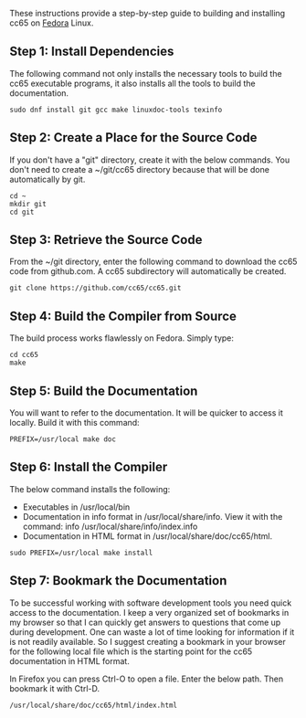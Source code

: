 These instructions provide a step-by-step guide to building and installing cc65 on [https://getfedora.org Fedora] Linux.

== Step 1: Install Dependencies ==

The following command not only installs the necessary tools to build the cc65 executable programs, it also installs all the tools to build the documentation.

<pre>
sudo dnf install git gcc make linuxdoc-tools texinfo
</pre>

== Step 2: Create a Place for the Source Code ==

If you don't have a "git" directory, create it with the below commands. You don't need to create a ~/git/cc65 directory because that will be done automatically by git.

<pre>
cd ~
mkdir git
cd git
</pre>

== Step 3: Retrieve the Source Code ==

From the ~/git directory, enter the following command to download the cc65 code from github.com. A cc65 subdirectory will automatically be created.

<pre>
git clone https://github.com/cc65/cc65.git
</pre>

== Step 4: Build the Compiler from Source ==

The build process works flawlessly on Fedora. Simply type:

<pre>
cd cc65
make
</pre>

== Step 5: Build the Documentation ==

You will want to refer to the documentation. It will be quicker to access it
locally. Build it with this command:

<pre>
PREFIX=/usr/local make doc
</pre>

== Step 6: Install the Compiler ==

The below command installs the following:

* Executables in /usr/local/bin
* Documentation in info format in /usr/local/share/info. View it with the command: info /usr/local/share/info/index.info
* Documentation in HTML format in /usr/local/share/doc/cc65/html.

<pre>
sudo PREFIX=/usr/local make install
</pre>

== Step 7: Bookmark the Documentation ==

To be successful working with software development tools you need quick access to the documentation. I keep a very organized set of bookmarks in my browser so that I can quickly get answers to questions that come up during development. One can waste a lot of time looking for information if it is not readily available. So I suggest creating a bookmark in your browser for the following local file which is the starting point for the cc65 documentation in HTML format.

In Firefox you can press Ctrl-O to open a file. Enter the below path. Then bookmark it with Ctrl-D.

<pre>
/usr/local/share/doc/cc65/html/index.html
</pre>
